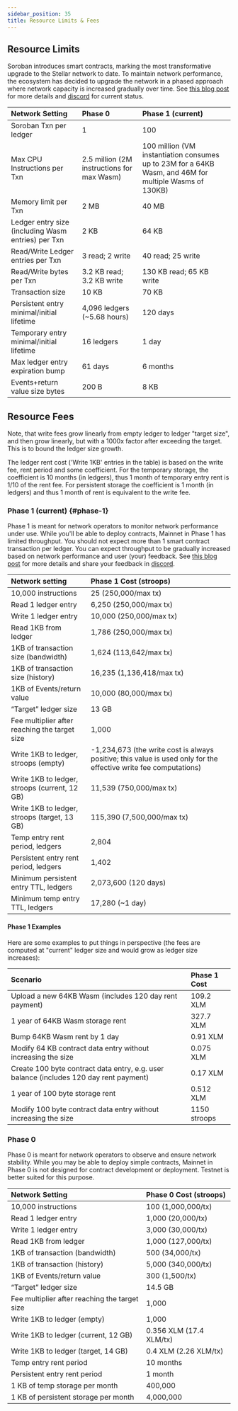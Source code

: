 ```yaml
---
sidebar_position: 35
title: Resource Limits & Fees
---
```


## Resource Limits

Soroban introduces smart contracts, marking the most transformative upgrade to the Stellar network to date. To maintain network performance, the ecosystem has decided to upgrade the network in a phased approach where network capacity is increased gradually over time. See [this blog post](https://stellar.org/blog/developers/the-stellar-network-s-phased-rollout-of-smart-contracts-the-road-to-mainnet) for more details and [discord](https://discord.com/invite/zVYdY3ktTn) for current status.

| Network Setting | Phase 0 | Phase 1 (current) |
| :-- | :-- | :-- |
| Soroban Txn per ledger | 1 | 100 |
| Max CPU Instructions per Txn | 2.5 million (2M instructions for max Wasm) | 100 million (VM instantiation consumes up to 23M for a 64KB Wasm, and 46M for multiple Wasms of 130KB) |
| Memory limit per Txn | 2 MB | 40 MB |
| Ledger entry size (including Wasm entries) per Txn | 2 KB | 64 KB |
| Read/Write Ledger entries per Txn | 3 read; 2 write | 40 read; 25 write |
| Read/Write bytes per Txn | 3.2 KB read; 3.2 KB write | 130 KB read; 65 KB write |
| Transaction size | 10 KB | 70 KB |
| Persistent entry minimal/initial lifetime | 4,096 ledgers (~5.68 hours) | 120 days |
| Temporary entry minimal/initial lifetime | 16 ledgers | 1 day |
| Max ledger entry expiration bump | 61 days | 6 months |
| Events+return value size bytes | 200 B | 8 KB |

## Resource Fees

Note, that write fees grow linearly from empty ledger to ledger "target size", and then grow linearly, but with a 1000x factor after exceeding the target. This is to bound the ledger size growth.

The ledger rent cost ('Write 1KB' entries in the table) is based on the write fee, rent period and some coefficient. For the temporary storage, the coefficient is 10 months (in ledgers), thus 1 month of temporary entry rent is 1/10 of the rent fee. For persistent storage the coefficient is 1 month (in ledgers) and thus 1 month of rent is equivalent to the write fee.

### Phase 1 (current) {#phase-1}

Phase 1 is meant for network operators to monitor network performance under use. While you'll be able to deploy contracts, Mainnet in Phase 1 has limited throughput. You should not expect more than 1 smart contract transaction per ledger. You can expect throughput to be gradually increased based on network performance and user (your) feedback. See [this blog post](https://stellar.org/blog/developers/the-stellar-network-s-phased-rollout-of-smart-contracts-the-road-to-mainnet) for more details and share your feedback in [discord](https://discord.com/invite/zVYdY3ktTn).

| Network setting | Phase 1 Cost (stroops) |
| :-- | :-- |
| 10,000 instructions | 25 (250,000/max tx) |
| Read 1 ledger entry | 6,250 (250,000/max tx) |
| Write 1 ledger entry | 10,000 (250,000/max tx) |
| Read 1KB from ledger | 1,786 (250,000/max tx) |
| 1KB of transaction size (bandwidth) | 1,624 (113,642/max tx) |
| 1KB of transaction size (history) | 16,235 (1,136,418/max tx) |
| 1KB of Events/return value | 10,000 (80,000/max tx) |
| “Target” ledger size | 13 GB |
| Fee multiplier after reaching the target size | 1,000 |
| Write 1KB to ledger, stroops (empty) | -1,234,673 (the write cost is always positive; this value is used only for the effective write fee computations) |
| Write 1KB to ledger, stroops (current, 12 GB) | 11,539 (750,000/max tx) |
| Write 1KB to ledger, stroops (target, 13 GB) | 115,390 (7,500,000/max tx) |
| Temp entry rent period, ledgers | 2,804 |
| Persistent entry rent period, ledgers | 1,402 |
| Minimum persistent entry TTL, ledgers | 2,073,600 (120 days) |
| Minimum temp entry TTL, ledgers | 17,280 (~1 day) |

#### Phase 1 Examples

Here are some examples to put things in perspective (the fees are computed at "current" ledger size and would grow as ledger size increases):

| Scenario | Phase 1 Cost |
| :-- | :-- |
| Upload a new 64KB Wasm (includes 120 day rent payment) | 109.2 XLM |
| 1 year of 64KB Wasm storage rent | 327.7 XLM |
| Bump 64KB Wasm rent by 1 day | 0.91 XLM |
| Modify 64 KB contract data entry without increasing the size | 0.075 XLM |
| Create 100 byte contract data entry, e.g. user balance (includes 120 day rent payment) | 0.17 XLM |
| 1 year of 100 byte storage rent | 0.512 XLM |
| Modify 100 byte contract data entry without increasing the size | 1150 stroops |

### Phase 0

Phase 0 is meant for network operators to observe and ensure network stability. While you may be able to deploy simple contracts, Mainnet in Phase 0 is not designed for contract development or deployment. Testnet is better suited for this purpose.

| Network Setting                               | Phase 0 Cost (stroops)  |
| :-------------------------------------------- | :---------------------- |
| 10,000 instructions                           | 100 (1,000,000/tx)      |
| Read 1 ledger entry                           | 1,000 (20,000/tx)       |
| Write 1 ledger entry                          | 3,000 (30,000/tx)       |
| Read 1KB from ledger                          | 1,000 (127,000/tx)      |
| 1KB of transaction (bandwidth)                | 500 (34,000/tx)         |
| 1KB of transaction (history)                  | 5,000 (340,000/tx)      |
| 1KB of Events/return value                    | 300 (1,500/tx)          |
| “Target” ledger size                          | 14.5 GB                 |
| Fee multiplier after reaching the target size | 1,000                   |
| Write 1KB to ledger (empty)                   | 1,000                   |
| Write 1KB to ledger (current, 12 GB)          | 0.356 XLM (17.4 XLM/tx) |
| Write 1KB to ledger (target, 14 GB)           | 0.4 XLM (2.26 XLM/tx)   |
| Temp entry rent period                        | 10 months               |
| Persistent entry rent period                  | 1 month                 |
| 1 KB of temp storage per month                | 400,000                 |
| 1 KB of persistent storage per month          | 4,000,000               |

